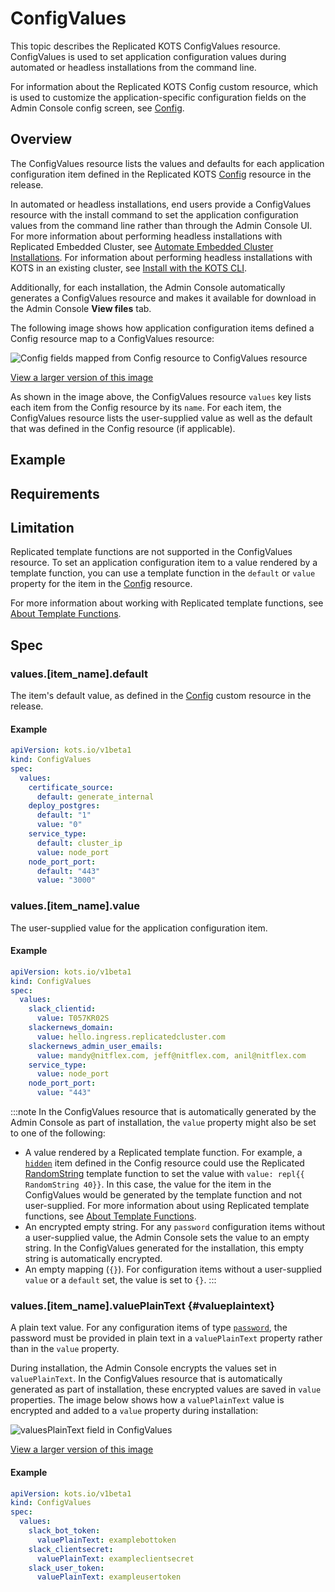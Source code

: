 
# ConfigValues

This topic describes the Replicated KOTS ConfigValues resource. ConfigValues is used to set application configuration values during automated or headless installations from the command line.

For information about the Replicated KOTS Config custom resource, which is used to customize the application-specific configuration fields on the Admin Console config screen, see [Config](custom-resource-config).

## Overview

The ConfigValues resource lists the values and defaults for each application configuration item defined in the Replicated KOTS [Config](custom-resource-config) resource in the release.

In automated or headless installations, end users provide a ConfigValues resource with the install command to set the application configuration values from the command line rather than through the Admin Console UI. For more information about performing headless installations with Replicated Embedded Cluster, see [Automate Embedded Cluster Installations](/enterprise/installing-embedded-automation). For information about performing headless installations with KOTS in an existing cluster, see [Install with the KOTS CLI](/enterprise/installing-existing-cluster-automation).

Additionally, for each installation, the Admin Console automatically generates a ConfigValues resource and makes it available for download in the Admin Console **View files** tab.

The following image shows how application configuration items defined a Config resource map to a ConfigValues resource:

![Config fields mapped from Config resource to ConfigValues resource](/images/configvalues-diagram.png)

[View a larger version of this image](/images/configvalues-diagram.png)

As shown in the image above, the ConfigValues resource `values` key lists each item from the Config resource by its `name`. For each item, the ConfigValues resource lists the user-supplied value as well as the default that was defined in the Config resource (if applicable).

## Example

<ConfigValuesExample/>

## Requirements

<ConfigValuesRequirements/>

## Limitation

Replicated template functions are not supported in the ConfigValues resource. To set an application configuration item to a value rendered by a template function, you can use a template function in the `default` or `value` property for the item in the [Config](custom-resource-config) resource.

For more information about working with Replicated template functions, see [About Template Functions](/reference/template-functions-about).

## Spec

### values.[item_name].default

The item's default value, as defined in the [Config](custom-resource-config) custom resource in the release.

#### Example

```yaml
apiVersion: kots.io/v1beta1
kind: ConfigValues
spec:
  values:
    certificate_source:
      default: generate_internal
    deploy_postgres:
      default: "1"
      value: "0"
    service_type:
      default: cluster_ip
      value: node_port
    node_port_port:
      default: "443"
      value: "3000"     
```

### values.[item_name].value

The user-supplied value for the application configuration item.

#### Example

```yaml
apiVersion: kots.io/v1beta1
kind: ConfigValues
spec:
  values:
    slack_clientid:
      value: T057KR02S
    slackernews_domain:
      value: hello.ingress.replicatedcluster.com
    slackernews_admin_user_emails:
      value: mandy@nitflex.com, jeff@nitflex.com, anil@nitflex.com  
    service_type:
      value: node_port
    node_port_port:
      value: "443"  
```

:::note
In the ConfigValues resource that is automatically generated by the Admin Console as part of installation, the `value` property might also be set to one of the following:
* A value rendered by a Replicated template function. For example, a [`hidden`](/reference/custom-resource-config#hidden) item defined in the Config resource could use the Replicated [RandomString](/reference/template-functions-static-context#randomstring) template function to set the value with `value: repl{{ RandomString 40}}`. In this case, the value for the item in the ConfigValues would be generated by the template function and not user-supplied. For more information about using Replicated template functions, see [About Template Functions](/reference/template-functions-about).
* An encrypted empty string. For any `password` configuration items without a user-supplied value, the Admin Console sets the value to an empty string. In the ConfigValues generated for the installation, this empty string is automatically encrypted.
* An empty mapping (`{}`). For configuration items without a user-supplied `value` or a `default` set, the value is set to `{}`.
:::

### values.[item_name].valuePlainText {#valueplaintext}

A plain text value. For any configuration items of type [`password`](/reference/custom-resource-config#password), the password must be provided in plain text in a `valuePlainText` property rather than in the `value` property.

During installation, the Admin Console encrypts the values set in `valuePlainText`. In the ConfigValues resource that is automatically generated as part of installation, these encrypted values are saved in `value` properties. The image below shows how a `valuePlainText` value is encrypted and added to a `value` property during installation:

![valuesPlainText field in ConfigValues](/images/configvalues-plaintext.png)

[View a larger version of this image](/images/configvalues-plaintext.png)

#### Example

```yaml
apiVersion: kots.io/v1beta1
kind: ConfigValues
spec:
  values:
    slack_bot_token:
      valuePlainText: examplebottoken
    slack_clientsecret:
      valuePlainText: exampleclientsecret
    slack_user_token:
      valuePlainText: exampleusertoken
```